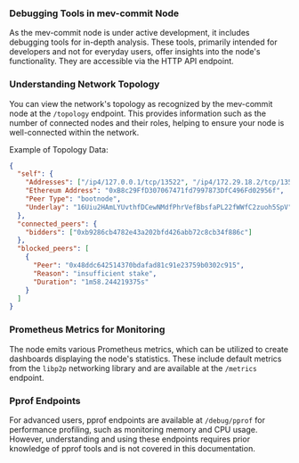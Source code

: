 ### **Debugging Tools in mev-commit Node**

As the mev-commit node is under active development, it includes debugging tools for in-depth analysis.
These tools, primarily intended for developers and not for everyday users, offer insights into the node's functionality.
They are accessible via the HTTP API endpoint.

### **Understanding Network Topology**

You can view the network's topology as recognized by the mev-commit node at the `/topology` endpoint.
This provides information such as the number of connected nodes and their roles, helping to ensure your node is well-connected within the network.

Example of Topology Data:

```json
{
  "self": {
    "Addresses": ["/ip4/127.0.0.1/tcp/13522", "/ip4/172.29.18.2/tcp/13522"],
    "Ethereum Address": "0xB8c29FfD307067471fd7997873DfC496Fd02956f",
    "Peer Type": "bootnode",
    "Underlay": "16Uiu2HAmLYUvthfDCewNMdfPhrVefBbsfaPL22fWWfC2zuoh5SpV"
  },
  "connected_peers": {
    "bidders": ["0xb9286cb4782e43a202bfd426abb72c8cb34f886c"]
  },
  "blocked_peers": [
    {
      "Peer": "0x48ddc642514370bdafad81c91e23759b0302c915",
      "Reason": "insufficient stake",
      "Duration": "1m58.244219375s"
    }
  ]
}
```

### **Prometheus Metrics for Monitoring**

The node emits various Prometheus metrics, which can be utilized to create dashboards displaying the node's statistics.
These include default metrics from the `libp2p` networking library and are available at the `/metrics` endpoint.

### **Pprof Endpoints**

For advanced users, pprof endpoints are available at `/debug/pprof` for performance profiling, such as monitoring memory and CPU usage.
However, understanding and using these endpoints requires prior knowledge of pprof tools and is not covered in this documentation.
